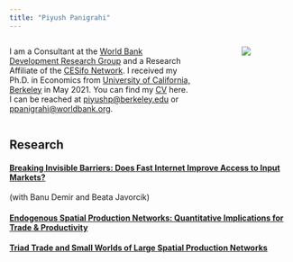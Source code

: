 ```yaml
---
title: "Piyush Panigrahi"
---
```


::: columns
::: {.column width="70%"}
I am a Consultant at the [World Bank Development Research Group](https://www.worldbank.org/en/about/unit/unit-dec#4) and a Research Affiliate of the [CESifo Network](https://www.cesifo.org/en). I received my Ph.D. in Economics from [University of California, Berkeley](https://www.econ.berkeley.edu/) in May 2021. You can find my [CV](CV_PiyushPanigrahi.pdf) here. I can be reached at [piyushp\@berkeley.edu](mailto:piyushp@berkeley.edu) or [ppanigrahi\@worldbank.org](mailto:ppanigrahi@worldbank.org).
:::

::: {.column width="10%"}
<!-- empty column to create gap -->
:::

::: {.column width="20%"}
![](headshot.jpg){.rounded}
:::
:::

## Research

#### [Breaking Invisible Barriers: Does Fast Internet Improve Access to Input Markets?](FibreInternet_DJP.pdf)

(with Banu Demir and Beata Javorcik)

#### [Endogenous Spatial Production Networks: Quantitative Implications for Trade & Productivity](JMP_PiyushPanigrahi.pdf)

#### [Triad Trade and Small Worlds of Large Spatial Production Networks](TriadTrade_PiyushPanigrahi.pdf)
